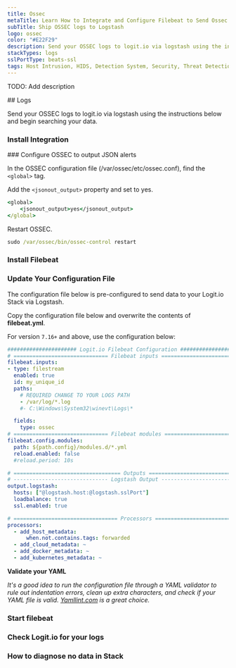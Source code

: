 ```yaml
---
title: Ossec
metaTitle: Learn How to Integrate and Configure Filebeat to Send Ossec Logs
subTitle: Ship OSSEC logs to Logstash
logo: ossec
color: "#E22F29"
description: Send your OSSEC logs to logit.io via logstash using the instructions below and begin searching your data
stackTypes: logs
sslPortType: beats-ssl
tags: Host Intrusion, HIDS, Detection System, Security, Threat Detection, Intrusion Detection, Ossec
---
```


TODO: Add description

<Steps>
  ## Logs

  Send your OSSEC logs to logit.io via logstash using the instructions below and begin searching your data.
  
  ### Install Integration
  <InstallIntegration/>
  ### Configure OSSEC to output JSON alerts

  In the OSSEC configuration file (/var/ossec/etc/ossec.conf), find the `<global>` tag. 

  Add the `<jsonout_output>` property and set to yes.

  ```cmd copy
  <global>
      <jsonout_output>yes</jsonout_output>
  </global>
  ```

  Restart OSSEC.

  ```cmd copy
  sudo /var/ossec/bin/ossec-control restart
  ```

  ### Install Filebeat

  <InstallFilebeat />

  ### Update Your Configuration File

  The configuration file below is pre-configured to send data to your Logit.io Stack via Logstash.
          
  Copy the configuration file below and overwrite the contents of __filebeat.yml__.

  For version `7.16+` and above, use the configuration below:

  ```yml copy showLineNumbers /@logstash.host/ /@logstash.sslPort/
  ###################### Logit.io Filebeat Configuration ########################
  # ============================== Filebeat inputs ==============================
  filebeat.inputs:
  - type: filestream
    enabled: true
    id: my_unique_id
    paths:
      # REQUIRED CHANGE TO YOUR LOGS PATH
      - /var/log/*.log
      #- C:\Windows\System32\winevt\Logs\*

    fields:
      type: ossec
  # ============================== Filebeat modules ==============================
  filebeat.config.modules:
    path: ${path.config}/modules.d/*.yml
    reload.enabled: false
    #reload.period: 10s

  # ================================== Outputs ===================================
  # ------------------------------ Logstash Output -------------------------------
  output.logstash:
    hosts: ["@logstash.host:@logstash.sslPort"]
    loadbalance: true
    ssl.enabled: true

  # ================================= Processors =================================
  processors:
    - add_host_metadata:
        when.not.contains.tags: forwarded
    - add_cloud_metadata: ~
    - add_docker_metadata: ~
    - add_kubernetes_metadata: ~
  ```

  __Validate your YAML__

  _It's a good idea to run the configuration file through a YAML validator to rule out indentation errors, 
  clean up extra characters, and check if your YAML file is valid. [Yamllint.com](https://yamllint.com) is a great choice._

  ### Start filebeat

  <StartFilebeat />

  ### Check Logit.io for your logs
  <LaunchStack utmMedium="logs" utmCampaign="ossec" source="ossec" />

  ### How to diagnose no data in Stack

  <DiagnoseNoData />
</Steps>